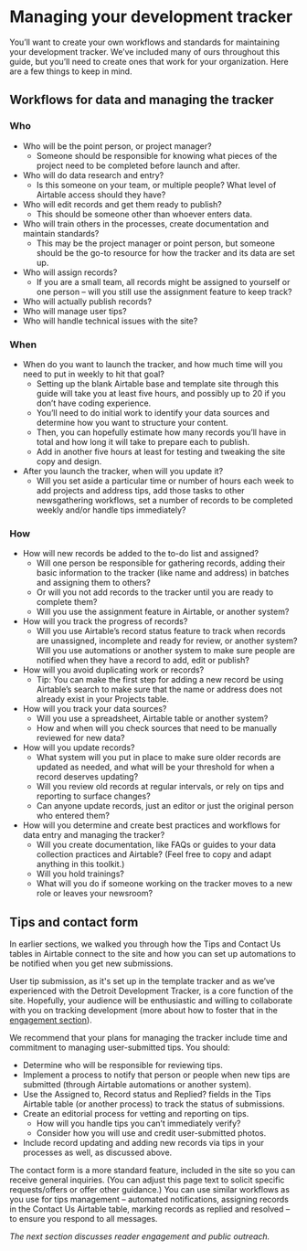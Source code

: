 # Managing your development tracker

You’ll want to create your own workflows and standards for maintaining your development tracker. We’ve included many of ours throughout this guide, but you’ll need to create ones that work for your organization. Here are a few things to keep in mind. 


## Workflows for data and managing the tracker 


### Who 



* Who will be the point person, or project manager? 
    * Someone should be responsible for knowing what pieces of the project need to be completed before launch and after. 
* Who will do data research and entry? 
    * Is this someone on your team, or multiple people? What level of Airtable access should they have?
* Who will edit records and get them ready to publish?  
    * This should be someone other than whoever enters data. 
* Who will train others in the processes, create documentation and maintain standards?
    * This may be the project manager or point person, but someone should be the go-to resource for how the tracker and its data are set up. 
* Who will assign records?
    * If you are a small team, all records might be assigned to yourself or one person – will you still use the assignment feature to keep track? 
* Who will actually publish records?
* Who will manage user tips?
* Who will handle technical issues with the site? 


### When



* When do you want to launch the tracker, and how much time will you need to put in weekly to hit that goal? 
    * Setting up the blank Airtable base and template site through this guide will take you at least five hours, and possibly up to 20 if you don’t have coding experience. 
    * You’ll need to do initial work to identify your data sources and determine how you want to structure your content. 
    * Then, you can hopefully estimate how many records you’ll have in total and how long it will take to prepare each to publish. 
    * Add in another five hours at least for testing and tweaking the site copy and design. 
* After you launch the tracker, when will you update it? 
    * Will you set aside a particular time or number of hours each week to add projects and address tips, add those tasks to other newsgathering workflows, set a number of records to be completed weekly and/or handle tips immediately?


### How



* How will new records be added to the to-do list and assigned? 
    * Will one person be responsible for gathering records, adding their basic information to the tracker (like name and address) in batches and assigning them to others? 
    * Or will you not add records to the tracker until you are ready to complete them? 
    * Will you use the assignment feature in Airtable, or another system? 
* How will you track the progress of records?
    * Will you use Airtable’s record status feature to track when records are unassigned, incomplete and ready for review, or another system? Will you use automations or another system to make sure people are notified when they have a record to add, edit or publish? 
* How will you avoid duplicating work or records? 
    * Tip: You can make the first step for adding a new record be using Airtable’s search to make sure that the name or address does not already exist in your Projects table. 
* How will you track your data sources? 
    * Will you use a spreadsheet, Airtable table or another system? 
    * How and when will you check sources that need to be manually reviewed for new data?
* How will you update records?
    * What system will you put in place to make sure older records are updated as needed, and what will be your threshold for when a record deserves updating? 
    * Will you review old records at regular intervals, or rely on tips and reporting to surface changes?
    * Can anyone update records, just an editor or just the original person who entered them? 
* How will you determine and create best practices and workflows for data entry and managing the tracker?
    * Will you create documentation, like FAQs or guides to your data collection practices and Airtable? (Feel free to copy and adapt anything in this toolkit.)
    * Will you hold trainings? 
    * What will you do if someone working on the tracker moves to a new role or leaves your newsroom?


## Tips and contact form 

In earlier sections, we walked you through how the Tips and Contact Us tables in Airtable connect to the site and how you can set up automations to be notified when you get new submissions. 

User tip submission, as it's set up in the template tracker and as we’ve experienced with the Detroit Development Tracker, is a core function of the site. Hopefully, your audience will be enthusiastic and willing to collaborate with you on tracking development (more about how to foster that in the  [engagement section](./guide/harnessing-reader-engagement)). 

We recommend that your plans for managing the tracker include time and commitment to managing user-submitted tips. You should:  



* Determine who will be responsible for reviewing tips. 
* Implement a process to notify that person or people when new tips are submitted (through Airtable automations or another system).
* Use the Assigned to, Record status and Replied? fields in the Tips Airtable table (or another process) to track the status of submissions.
* Create an editorial process for vetting and reporting on tips. 
    * How will you handle tips you can’t immediately verify?
    * Consider how you will use and credit user-submitted photos.  
* Include record updating and adding new records via tips in your processes as well, as discussed above. 

The contact form is a more standard feature, included in the site so you can receive general inquiries. (You can adjust this page text to solicit specific requests/offers or offer other guidance.) You can use similar workflows as you use for tips management – automated notifications, assigning records in the Contact Us Airtable table, marking records as replied and resolved – to ensure you respond to all messages.  

*The next section discusses reader engagement and public outreach.*
<TableOfContents index={13} />
